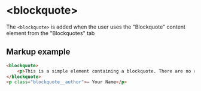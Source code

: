 # &lt;blockquote&gt;

The `<blockquote>` is added when the user uses the "Blockquote" content element from the "Blockquotes" tab


## Markup example
```html
<blockquote>
    <p>This is a simple element containing a blockquote. There are no restrictions for the amount of content. So feel free to add as much information as long as it helps your story or your customer.</p>
</blockquote>
<p class="blockquote__author">– Your Name</p>
```
